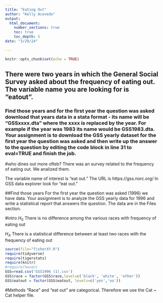 ```yaml
---
title: "Eating Out"
author: "Kelly Acevedo"
output: 
  html_document:
    number_sections: true
    toc: true
    toc_depth: 5
date: "3/29/24"    
    
---
```


```r
knitr::opts_chunk$set(echo = TRUE)
```

## There were two years in which the General Social Survey asked about the frequency of eating out. The variable name you are looking for is "eatout".
### Find those years and for the first year the question was asked download that years data in a stata format - its name will be "GSSxxxx.dta" where the xxxx is replaced by the year.  For example if the year was 1983 its name would be GSS1983.dta. Your assignment is to download the GSS yearly dataset for the first year the question was asked and then  write up the answer to the question by editing the  code block in line 31 to eval=TRUE and finish the job. 

#who dines out more ofteb?
There was an survey related to the frequency of eating out. We analized them.

The variable name of interest is "eat out."  The URL is https://gss.norc.org/ In GSS data explorer look for "eat out." 


##Find those years
For the first year the question was asked (1996) we have data. Your assignment is to analyze the GSS yearly data for 1996 and write a statistical report that answers the question.  The data are in the Files section.   

#intro
$H_0$ There is no difference among the various races with frequency of eating out  

$H_A$ There is a statistical difference between at least two races with the frequency of eating out  

```r
source(file="fisherXY.R")
require(tidyverse)
require(tigerstats)
require(knitr)
#require(haven)
GSS=read.csv('GSS1996 (1).csv')
GSS$race = factor(GSS$race,level=c('black', 'white', 'other'))
GSS$eatout = factor(GSS$eatout, levels=c('yes','no')) 
```

#Methods
"Race" and "eat out" are categorical. Therefore we use the Cat ~ Cat helper file. 



